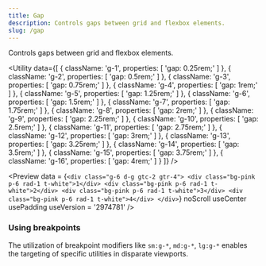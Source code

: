 ```yaml
---
title: Gap
description: Controls gaps between grid and flexbox elements.
slug: /gap
---
```



Controls gaps between grid and flexbox elements.

<Utility
  data={[
    {
      className: 'g-1',
      properties: [
        'gap: 0.25rem;'
      ]
    },
    {
      className: 'g-2',
      properties: [
        'gap: 0.5rem;'
      ]
    },
    {
      className: 'g-3',
      properties: [
        'gap: 0.75rem;'
      ]
    },
    {
      className: 'g-4',
      properties: [
        'gap: 1rem;'
      ]
    },
    {
      className: 'g-5',
      properties: [
        'gap: 1.25rem;'
      ]
    },
    {
      className: 'g-6',
      properties: [
        'gap: 1.5rem;'
      ]
    },
    {
      className: 'g-7',
      properties: [
        'gap: 1.75rem;'
      ]
    },
    {
      className: 'g-8',
      properties: [
        'gap: 2rem;'
      ]
    },
    {
      className: 'g-9',
      properties: [
        'gap: 2.25rem;'
      ]
    },
    {
      className: 'g-10',
      properties: [
        'gap: 2.5rem;'
      ]
    },
    {
      className: 'g-11',
      properties: [
        'gap: 2.75rem;'
      ]
    },
    {
      className: 'g-12',
      properties: [
        'gap: 3rem;'
      ]
    },
    {
      className: 'g-13',
      properties: [
        'gap: 3.25rem;'
      ]
    },
    {
      className: 'g-14',
      properties: [
        'gap: 3.5rem;'
      ]
    },
    {
      className: 'g-15',
      properties: [
        'gap: 3.75rem;'
      ]
    },
    {
      className: 'g-16',
      properties: [
        'gap: 4rem;'
      ]
    }
  ]}
/>

<Preview
    data = {`<div class="g-6 d-g gtc-2 gtr-4">
      <div class="bg-pink p-6 rad-1 t-white">1</div>
      <div class="bg-pink p-6 rad-1 t-white">2</div>
      <div class="bg-pink p-6 rad-1 t-white">3</div>
      <div class="bg-pink p-6 rad-1 t-white">4</div>
    </div>`}
    noScroll
    useCenter
    usePadding
    useVersion = '2974781'
/>

### Using breakpoints

The utilization of breakpoint modifiers like `sm:g-*`, `md:g-*`, `lg:g-*` enables the targeting of specific utilities in disparate viewports.